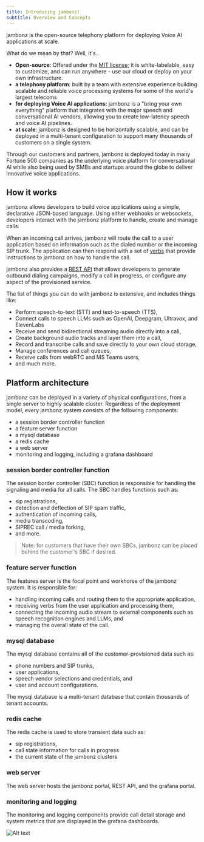 ```yaml
---
title: Introducing jambonz! 
subtitle: Overview and Concepts
---
```


jambonz is the open-source telephony platform for deploying Voice AI applications at scale.

What do we mean by that?  Well, it's..

- **Open-source**:  Offered under the [MIT license](https://tlo.mit.edu/understand-ip/exploring-mit-open-source-license-comprehensive-guide); 
it is white-labelable, easy to customize, and can run anywhere - use our cloud or deploy on your own infrastructure.
- **a telephony platform**: built by a team with extensive experience building scalable and reliable voice processing systems for some of the world's largest telecoms
- **for deploying Voice AI applications**: jambonz is a "bring your own everything" platform that integrates with the major speech and conversational AI vendors, 
allowing you to create low-latency speech and voice AI pipelines.
- **at scale**: jambonz is designed to be horizontally scalable, and can be deployed in a multi-tenant configuration to support many thousands of customers on a single system.

Through our customers and partners, jambonz is deployed today in many Fortune 500 companies 
as the underlying voice platform for conversational AI while also being used by SMBs and startups around the globe to deliver innovative voice applications.

## How it works

jambonz allows developers to build voice applications using a simple, declarative JSON-based language. 
Using either webhooks or websockets, developers interact with the jambonz platform to handle, create and manage calls.

When an incoming call arrives, jambonz will route the call to a user application based on information such as 
the dialed number or the incoming SIP trunk.  The application can then respond with a set of [verbs](http://localhost:3000/verbs/verbs/answer) 
that provide instructions to jambonz on how to handle the call.

jambonz also provides a [REST API](http://localhost:3000/reference/introduction) that allows developers to generate outbound dialing campaigns, modify a call 
in progress, or configure any aspect of the provisioned service.

The list of things you can do with jambonz is extensive, and includes things like:
- Perform speech-to-text (STT) and text-to-speech (TTS),
- Connect calls to speech LLMs such as OpenAI, Deepgram, Ultravox, and ElevenLabs
- Receive and send bidirectional streaming audio directly into a call,
- Create background audio tracks and layer them into a call,
- Record and transcribe calls and save directly to your own cloud storage,
- Manage conferences and call queues,
- Receive calls from webRTC and MS Teams users, 
- and much more.

## Platform architecture

jambonz can be deployed in a variety of physical configurations, from a single server to highly scalable cluster. 
Regardless of the deployment model, every jambonz system consists of the following components:
- a session border controller function
- a feature server function
- a mysql database
- a redis cache
- a web server
- monitoring and logging, including a grafana dashboard

### session border controller function
The session border controller (SBC) function is responsible for handling the signaling and media for all calls.
The SBC handles functions such as:
- sip registrations, 
- detection and deflection of SIP spam traffic, 
- authentication of incoming calls, 
- media transcoding, 
- SIPREC call / media forking, 
- and more.  

> Note: for customers that have their own SBCs, jambonz can be placed behind the customer's SBC if desired.

### feature server function
The features server is the focal point and workhorse of the jambonz system.  It is responsible for:
- handling incoming calls and routing them to the appropriate application,
- receiving verbs from the user application and processing them,
- connecting the incoming audio stream to external components such as speech recognition engines and LLMs, and
- managing the overall state of the call.

### mysql database
The mysql database contains all of the customer-provisioned data such as:
- phone numbers and SIP trunks,
- user applications,
- speech vendor selections and credentials, and
- user and account configurations.

The mysql database is a multi-tenant database that contain thousands of tenant accounts.

### redis cache
The redis cache is used to store transient data such as:
- sip registrations,
- call state information for calls in progress
- the current state of the jambonz clusters

### web server
The web server hosts the jambonz portal, REST API, and the grafana portal.

### monitoring and logging
The monitoring and logging components provide call detail storage and system metrics that are displayed in the 
grafana dashboards.

![Alt text](../../assets/images/grafana-dashboard.jpg" "Grafana dashboard")
